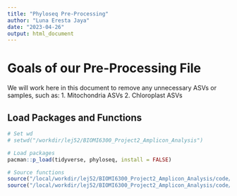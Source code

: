 ```yaml
---
title: "Phyloseq Pre-Processing"
author: "Luna Eresta Jaya"
date: "2023-04-26"
output: html_document
---
```


# Goals of our Pre-Processing File

We will work here in this document to remove any unnecessary ASVs or samples, such as:
1. Mitochondria ASVs
2. Chloroplast ASVs

## Load Packages and Functions

```r
# Set wd
# setwd("/workdir/lej52/BIOMI6300_Project2_Amplicon_Analysis")

# Load packages
pacman::p_load(tidyverse, phyloseq, install = FALSE)

# Source functions
source("/local/workdir/lej52/BIOMI6300_Project2_Amplicon_Analysis/code/functions.R")
source("/local/workdir/lej52/BIOMI6300_Project2_Amplicon_Analysis/code/colors_and_shapes.R")
```
